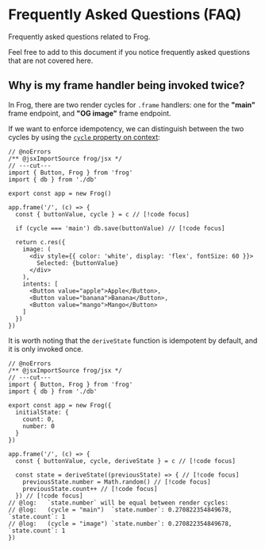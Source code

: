 # Frequently Asked Questions (FAQ)

Frequently asked questions related to Frog.

Feel free to add to this document if you notice frequently asked questions that are not covered here.

## Why is my frame handler being invoked twice?

In Frog, there are two render cycles for `.frame` handlers: one for the **"main"** frame endpoint, and **"OG image"** frame endpoint.

If we want to enforce idempotency, we can distinguish between the two cycles by using the [`cycle` property on context](/reference/frog-frame-context#cycle):

```tsx twoslash
// @noErrors
/** @jsxImportSource frog/jsx */
// ---cut---
import { Button, Frog } from 'frog'
import { db } from './db'
 
export const app = new Frog()
 
app.frame('/', (c) => {
  const { buttonValue, cycle } = c // [!code focus]

  if (cycle === 'main') db.save(buttonValue) // [!code focus]

  return c.res({
    image: (
      <div style={{ color: 'white', display: 'flex', fontSize: 60 }}>
        Selected: {buttonValue}
      </div>
    ),
    intents: [
      <Button value="apple">Apple</Button>,
      <Button value="banana">Banana</Button>,
      <Button value="mango">Mango</Button>
    ]
  })
})
```

It is worth noting that the `deriveState` function is idempotent by default, and it is only invoked once.

```tsx twoslash
// @noErrors
/** @jsxImportSource frog/jsx */
// ---cut---
import { Button, Frog } from 'frog'
import { db } from './db'
 
export const app = new Frog({
  initialState: {
    count: 0,
    number: 0
  }
})
 
app.frame('/', (c) => {
  const { buttonValue, cycle, deriveState } = c // [!code focus]

  const state = deriveState((previousState) => { // [!code focus]
    previousState.number = Math.random() // [!code focus]
    previousState.count++ // [!code focus]
  }) // [!code focus]
// @log:   `state.number` will be equal between render cycles:
// @log:   (cycle = "main")  `state.number`: 0.270822354849678, `state.count`: 1
// @log:   (cycle = "image") `state.number`: 0.270822354849678, `state.count`: 1
})
```